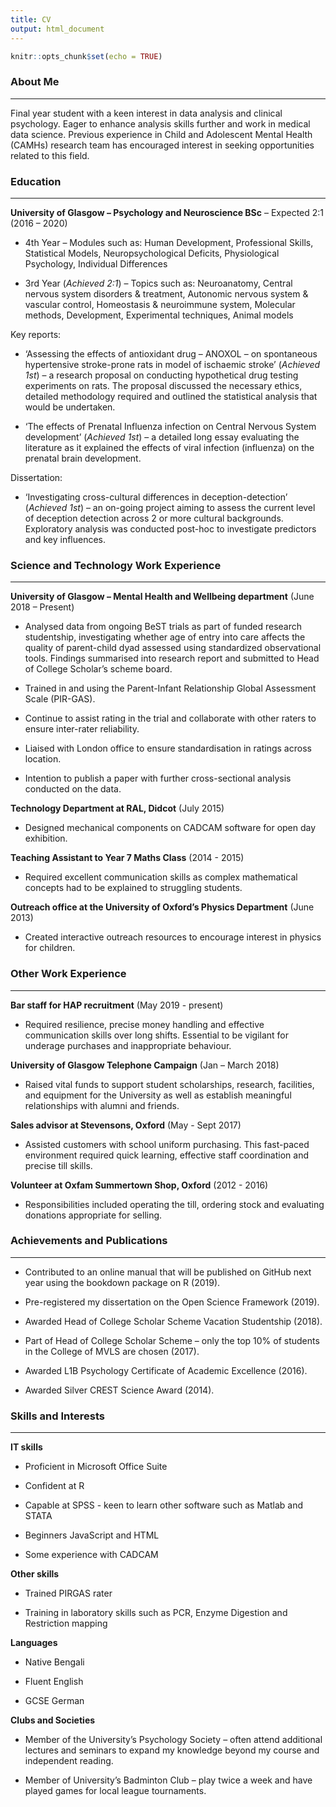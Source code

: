 ```yaml
---
title: CV
output: html_document
---
```


```r
knitr::opts_chunk$set(echo = TRUE)
```

### **About Me**
***
Final year student with a keen interest in data analysis and clinical psychology. Eager to enhance analysis skills further and work in medical data science. Previous experience in Child and Adolescent Mental Health (CAMHs) research team has encouraged interest in seeking opportunities related to this field.
 
 
### **Education**
***

**University of Glasgow – Psychology and Neuroscience BSc** – Expected 2:1 (2016 – 2020)

* 4th Year – Modules such as: Human Development, Professional Skills, Statistical Models, Neuropsychological Deficits, Physiological Psychology, Individual Differences

* 3rd Year (*Achieved 2:1*) – Topics such as: Neuroanatomy, Central nervous system disorders & treatment, Autonomic nervous system & vascular control, Homeostasis & neuroimmune system, Molecular methods, Development, Experimental techniques, Animal models

Key reports: 

* ‘Assessing the effects of antioxidant drug – ANOXOL – on spontaneous hypertensive stroke-prone rats in model of ischaemic stroke’ (*Achieved 1st*) – a research proposal on conducting hypothetical drug testing experiments on rats. The proposal discussed the necessary ethics, detailed methodology required and outlined the statistical analysis that would be undertaken.

* ‘The effects of Prenatal Influenza infection on Central Nervous System development’ (*Achieved 1st*) – a detailed long essay evaluating the literature as it explained the effects of viral infection (influenza) on the prenatal brain development.

Dissertation:

* ‘Investigating cross-cultural differences in deception-detection’ (*Achieved 1st*) – an on-going project aiming to assess the current level of deception detection across 2 or more cultural backgrounds. Exploratory analysis was conducted post-hoc to investigate predictors and key influences.
 
 
### **Science and Technology Work Experience**
***

**University of Glasgow – Mental Health and Wellbeing department** (June 2018 – Present)

* Analysed data from ongoing BeST trials as part of funded research studentship, investigating whether age of entry into care affects the quality of parent-child dyad assessed using standardized observational tools. Findings summarised into research report and submitted to Head of College Scholar’s scheme board.

* Trained in and using the Parent-Infant Relationship Global Assessment Scale (PIR-GAS).

* Continue to assist rating in the trial and collaborate with other raters to ensure inter-rater reliability.

* Liaised with London office to ensure standardisation in ratings across location.

* Intention to publish a paper with further cross-sectional analysis conducted on the data.

**Technology Department at RAL, Didcot** 	(July 2015)

* Designed mechanical components on CADCAM software for open day exhibition.

**Teaching Assistant to Year 7 Maths Class** (2014 - 2015)

* Required excellent communication skills as complex mathematical concepts had to be explained to struggling students.

**Outreach office at the University of Oxford’s Physics Department** (June 2013)

* Created interactive outreach resources to encourage interest in physics for children.


### **Other Work Experience**
***

**Bar staff for HAP recruitment** (May 2019 - present)

* Required resilience, precise money handling and effective communication skills over long shifts. Essential to be vigilant for underage purchases and inappropriate behaviour.

**University of Glasgow Telephone Campaign** (Jan – March 2018)

* Raised vital funds to support student scholarships, research, facilities, and equipment for the University as well as establish meaningful relationships with alumni and friends.

**Sales advisor at Stevensons, Oxford** (May - Sept 2017)

* Assisted customers with school uniform purchasing. This fast-paced environment required quick learning, effective staff coordination and precise till skills. 

**Volunteer at Oxfam Summertown Shop, Oxford** (2012 - 2016)

* Responsibilities included operating the till, ordering stock and evaluating donations appropriate for selling.


### **Achievements and Publications**
***

* Contributed to an online manual that will be published on GitHub next year using the bookdown package on R (2019).

* Pre-registered my dissertation on the Open Science Framework (2019).

* Awarded Head of College Scholar Scheme Vacation Studentship (2018).

* Part of Head of College Scholar Scheme – only the top 10% of students in the College of MVLS are chosen (2017).

* Awarded L1B Psychology Certificate of Academic Excellence (2016).

* Awarded Silver CREST Science Award (2014).
 
 
### **Skills and Interests** 
***

**IT skills**

* Proficient in Microsoft Office Suite 

* Confident at R  

* Capable at SPSS - keen to learn other software such as Matlab and STATA 

* Beginners JavaScript and HTML

* Some experience with CADCAM 

**Other skills**

* Trained PIRGAS rater

* Training in laboratory skills such as PCR, Enzyme Digestion and Restriction mapping

**Languages**

* Native Bengali

* Fluent English

* GCSE German

**Clubs and Societies**

* Member of the University’s Psychology Society – often attend additional lectures and seminars to expand my knowledge beyond my course and independent reading.

* Member of University’s Badminton Club – play twice a week and have played games for local league tournaments.
